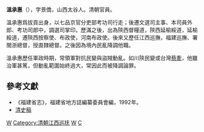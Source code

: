 '''溫承惠'''（{{bd|1754年||1832年|catIdx=W溫}}），字景僑，山西太谷人。清朝官員。

溫承惠爲拔貢出身，以七品京官分吏部考功司行走；後遷文選司主事、本司員外郎、考功司郎中，調選司掌印。歷滿之後，出為陝西督糧道，陝西延榆綏道，延榆綏道，遷陝西按察使、布政使，河南布政使。後來又歷任江西巡撫，福建巡撫、署閩浙總督，授直隸總督。之後因為境內民亂降調他職。

溫承惠歷任軍政時期，常領軍對抗民變與盜賊動亂。如川陝民變或台灣[[蔡牽|蔡牽]]，他雖治軍甚篤，但動亂範圍始終過大，常因此而被降調論罪。

==參考文獻==
*《福建省志》，福建省地方誌編纂委員會編，1992年。
*[[清史稿|清史稿]]
{{start box}}
{{s-before|[[李殿圖|李殿圖]]}}
{{s-title|[[福建巡撫|福建巡撫]]|[[嘉慶|嘉慶]]年間上任}}
{{s-after|[[張師誠|張師誠]]}}
{{end box}}
{{清朝人物小作品}}
{{清朝江西巡抚}}
[[Category:清朝福建巡抚|W]]
[[Category:清朝江西巡抚|Category:清朝江西巡抚]]
[[Category:太谷人|W]]
[[Category:溫姓|C]]